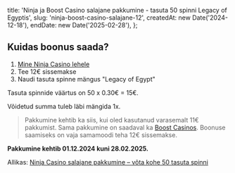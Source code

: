 
  title: 'Ninja ja Boost Casino salajane pakkumine - tasuta 50 spinni Legacy of Egyptis',
  slug: 'ninja-boost-casino-salajane-12',
  createdAt: new Date('2024-12-18'),
  endDate: new Date('2025-02-28'),
};

<ArticleHeader image={headerImage} title={metadata.title} />

<BonusValid date={metadata.endDate} />

<BonusUsed slug={metadata.slug} />

## Kuidas boonus saada?

1. [Mine Ninja Casino lehele](https://www.ninjacasino.com/ee)
2. Tee 12€ sissemakse
3. Naudi tasuta spinne mängus "Legacy of Egypt"

Tasuta spinnide väärtus on 50 x 0.30€ = 15€.

Võidetud summa tuleb läbi mängida 1x.

> Pakkumine kehtib ka siis, kui oled kasutanud varasemalt 11€ pakkumist.
> Sama pakkumine on saadaval ka [Boost Casinos](https://www.boostcasino.com/ee). Boonuse saamiseks on vaja samamoodi teha 12€ sissemakse.

**Pakkumine kehtib 01.12.2024 kuni 28.02.2025.**

Allikas: [Ninja Casino salajane pakkumine – võta kohe 50 tasuta spinni](https://tasutakasiino.com/ninja-casino-salajane-pakkumine/)
